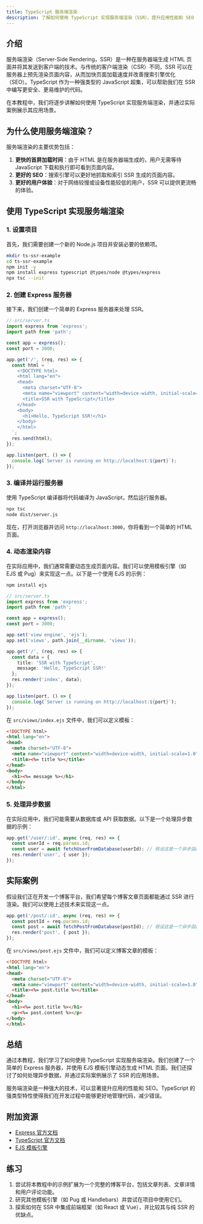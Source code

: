 ```yaml
---
title: TypeScript 服务端渲染
description: 了解如何使用 TypeScript 实现服务端渲染（SSR），提升应用性能和 SEO 优化。
---
```


## 介绍

服务端渲染（Server-Side Rendering，SSR）是一种在服务器端生成 HTML 页面并将其发送到客户端的技术。与传统的客户端渲染（CSR）不同，SSR 可以在服务器上预先渲染页面内容，从而加快页面加载速度并改善搜索引擎优化（SEO）。TypeScript 作为一种强类型的 JavaScript 超集，可以帮助我们在 SSR 中编写更安全、更易维护的代码。

在本教程中，我们将逐步讲解如何使用 TypeScript 实现服务端渲染，并通过实际案例展示其应用场景。

## 为什么使用服务端渲染？

服务端渲染的主要优势包括：

1. **更快的首屏加载时间**：由于 HTML 是在服务器端生成的，用户无需等待 JavaScript 下载和执行即可看到页面内容。
2. **更好的 SEO**：搜索引擎可以更好地抓取和索引 SSR 生成的页面内容。
3. **更好的用户体验**：对于网络较慢或设备性能较低的用户，SSR 可以提供更流畅的体验。

## 使用 TypeScript 实现服务端渲染

### 1. 设置项目

首先，我们需要创建一个新的 Node.js 项目并安装必要的依赖项。

```bash
mkdir ts-ssr-example
cd ts-ssr-example
npm init -y
npm install express typescript @types/node @types/express
npx tsc --init
```

### 2. 创建 Express 服务器

接下来，我们创建一个简单的 Express 服务器来处理 SSR。

```typescript
// src/server.ts
import express from 'express';
import path from 'path';

const app = express();
const port = 3000;

app.get('/', (req, res) => {
  const html = `
    <!DOCTYPE html>
    <html lang="en">
    <head>
      <meta charset="UTF-8">
      <meta name="viewport" content="width=device-width, initial-scale=1.0">
      <title>SSR with TypeScript</title>
    </head>
    <body>
      <h1>Hello, TypeScript SSR!</h1>
    </body>
    </html>
  `;
  res.send(html);
});

app.listen(port, () => {
  console.log(`Server is running on http://localhost:${port}`);
});
```

### 3. 编译并运行服务器

使用 TypeScript 编译器将代码编译为 JavaScript，然后运行服务器。

```bash
npx tsc
node dist/server.js
```

现在，打开浏览器并访问 `http://localhost:3000`，你将看到一个简单的 HTML 页面。

### 4. 动态渲染内容

在实际应用中，我们通常需要动态生成页面内容。我们可以使用模板引擎（如 EJS 或 Pug）来实现这一点。以下是一个使用 EJS 的示例：

```bash
npm install ejs
```

```typescript
// src/server.ts
import express from 'express';
import path from 'path';

const app = express();
const port = 3000;

app.set('view engine', 'ejs');
app.set('views', path.join(__dirname, 'views'));

app.get('/', (req, res) => {
  const data = {
    title: 'SSR with TypeScript',
    message: 'Hello, TypeScript SSR!'
  };
  res.render('index', data);
});

app.listen(port, () => {
  console.log(`Server is running on http://localhost:${port}`);
});
```

在 `src/views/index.ejs` 文件中，我们可以定义模板：

```html
<!DOCTYPE html>
<html lang="en">
<head>
  <meta charset="UTF-8">
  <meta name="viewport" content="width=device-width, initial-scale=1.0">
  <title><%= title %></title>
</head>
<body>
  <h1><%= message %></h1>
</body>
</html>
```

### 5. 处理异步数据

在实际应用中，我们可能需要从数据库或 API 获取数据。以下是一个处理异步数据的示例：

```typescript
app.get('/user/:id', async (req, res) => {
  const userId = req.params.id;
  const user = await fetchUserFromDatabase(userId); // 假设这是一个异步函数
  res.render('user', { user });
});
```

## 实际案例

假设我们正在开发一个博客平台，我们希望每个博客文章页面都能通过 SSR 进行渲染。我们可以使用上述技术来实现这一点。

```typescript
app.get('/post/:id', async (req, res) => {
  const postId = req.params.id;
  const post = await fetchPostFromDatabase(postId); // 假设这是一个异步函数
  res.render('post', { post });
});
```

在 `src/views/post.ejs` 文件中，我们可以定义博客文章的模板：

```html
<!DOCTYPE html>
<html lang="en">
<head>
  <meta charset="UTF-8">
  <meta name="viewport" content="width=device-width, initial-scale=1.0">
  <title><%= post.title %></title>
</head>
<body>
  <h1><%= post.title %></h1>
  <p><%= post.content %></p>
</body>
</html>
```

## 总结

通过本教程，我们学习了如何使用 TypeScript 实现服务端渲染。我们创建了一个简单的 Express 服务器，并使用 EJS 模板引擎动态生成 HTML 页面。我们还探讨了如何处理异步数据，并通过实际案例展示了 SSR 的应用场景。

服务端渲染是一种强大的技术，可以显著提升应用的性能和 SEO。TypeScript 的强类型特性使得我们在开发过程中能够更好地管理代码，减少错误。

## 附加资源

- [Express 官方文档](https://expressjs.com/)
- [TypeScript 官方文档](https://www.typescriptlang.org/docs/)
- [EJS 模板引擎](https://ejs.co/)

## 练习

1. 尝试将本教程中的示例扩展为一个完整的博客平台，包括文章列表、文章详情和用户评论功能。
2. 研究其他模板引擎（如 Pug 或 Handlebars）并尝试在项目中使用它们。
3. 探索如何在 SSR 中集成前端框架（如 React 或 Vue），并比较其与纯 SSR 的优缺点。

